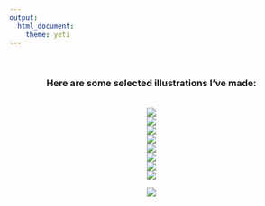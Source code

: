 ```yaml
---
output: 
  html_document:
    theme: yeti
---
```

<br>
<center>### Here are some selected illustrations I've made:
<br>
<center>![](./Images/Artboard 1@4x.png)
<br>
<center>![](./Images/BFRB.png)
<br>
<center>![](./Images/Brainfacts_birdsong.png)
<br>
<center>![](./Images/BrainFood.png)
<br>
<center>![](./Images/Fats feature.png)
<br>
<center>![](./Images/TBI_treatment_feature.png)
<br>
<center>![](./Images/pccn_def_border.png)
<br>
<center>![](./Images/pccn5.png)
<br>
<center>![](./Images/pccn6.png)
<br>